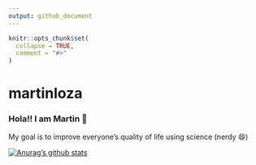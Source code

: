 ```yaml
---
output: github_document
---
```


<!-- README.md is generated from README.Rmd. Please edit that file -->

```r
knitr::opts_chunk$set(
  collapse = TRUE,
  comment = "#>"
)
```

# martinloza

<!-- badges: start -->
<!-- badges: end -->


### Hola!! I am Martin 👋

My goal is to improve everyone's quality of life using science (nerdy 😄)


<!--
**MartinLoza/MartinLoza** is a ✨ _special_ ✨ repository because its `README.md` (this file) appears on your GitHub profile.

Here are some ideas to get you started:

- 🔭 I’m currently working on ...
- 🌱 I’m currently learning ...
- 👯 I’m looking to collaborate on ...
- 🤔 I’m looking for help with ...
- 💬 Ask me about ...
- 📫 How to reach me: ...
- 😄 Pronouns: ...
- ⚡ Fun fact: ...
-->

[![Anurag's github stats](https://github-readme-stats.vercel.app/api?username=MartinLoza&count_private=true)](https://github.com/anuraghazra/github-readme-stats)


<!--
What is special about using `README.Rmd` instead of just `README.md`? You can include R chunks like so:


```r
summary(cars)
```

You'll still need to render `README.Rmd` regularly, to keep `README.md` up-to-date. `devtools::build_readme()` is handy for this. You could also use GitHub Actions to re-render `README.Rmd` every time you push. An example workflow can be found here: <https://github.com/r-lib/actions/tree/master/examples>.

You can also embed plots, for example:

```r
plot(pressure)
```



<!--

In that case, don't forget to commit and push the resulting figure files, so they display on GitHub.

-->
